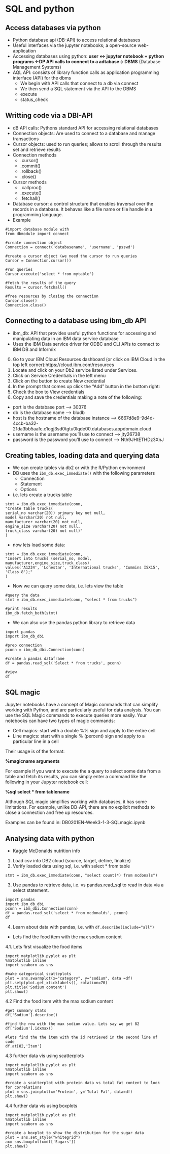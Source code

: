 # SQL and python

## Access databases via python

- Python database api (DB-API) to access relational databases
- Useful interfaces via the jupyter notebooks; a open-source web-application
- Accessing databases using python: **user <-> jupyter notebook + python programs <-DP API calls to connect to a adtabase-> DBMS** (Database Management Systems)
- AQL API: consists of library function calls as application programming interface (API) for the dbms
  - We begin with API calls that connect to a db via connect
  - We then send a SQL statement via the API to the DBMS
  - execute
  - status_check


## Writting code via a DBI-API

- dB API calls: Pythons standard API for accessing relational databases
- Connection objects: Are used to connect to a database and manage transactions
- Cursor objects: used to run queries; allows to scroll through the results set and retrieve results
- Connection methods
  - .cursor()
  - .commit()
  - .rollback()
  - .close()
- Cursor methods
  - .callproc()
  - .execute()
  - .fetchall()
- Database cursor:  a control structure that enables traversal over the records in a database. It behaves like a file name or file handle in a programming language.
- Example

```
#import database module with 
from dbmodule import connect

#create connection object
Connection = connect('databasename', 'username', 'psswd')

#create a cursor object (we need the cursor to run queries
Cursor = Connection.cursor())

#run queries
Cursor.execute('select * from mytable')

#fetch the results of the query
Results = cursor.fetchall()

#free resources by closing the connection
Cursor.close()
Connection.close()
```


## Connecting to a database using ibm_db API

- ibm_db: API that provides useful python functions for accessing and manipulating data in an IBM data service database
- Uses the IBM Data service driver for ODBC and CLI APIs to connect to IBM DB and Informix

0. Go to your IBM Cloud Resources dashboard (or click on IBM Cloud in the top left corner):https://cloud.ibm.com/resources
1. Locate and click on your Db2 service listed under Services.
2. Click on Service Credentials in the left menu
3. Click on the button to create New credential
4. In the prompt that comes up click the “Add” button in the bottom right:
5. Check the box to View credentials
6. Copy and save the credentials making a note of the following:

  - port is the database port --> 30376
  - db is the database name --> bludb
  - host is the hostname of the database instance --> 6667d8e9-9d4d-4ccb-ba32-21da3bb5aafc.c1ogj3sd0tgtu0lqde00.databases.appdomain.cloud
  - username is the username you'll use to connect --> jty26738
  - password is the password you'll use to connect --> Nth9JHtETHDz3XnJ


## Creating tables, loading data and querying data

- We can create tables via db2 or with the R/Python environment
- DB uses the `ibm_db.exec_immediate()` with the following parameters
  - Connection
  - Statement
  - Options
- i.e. lets create a trucks table

```
stmt = ibm.db.exec_immediate(conn,
"Create table trucks(
serial_no varchar(20)) primary key not null,
model varchar(20) not null, 
manufacturer varchar(20) not null,
engine_size varchar(20) not null,
truck_class varchar(20) not null)"
)
```
  
- now lets load some data: 

```
stmt = ibm.db.exec_immediate(conn, 
"Insert into trucks (serial_no, model, manufacturer,engine_size,truck_class)
values('A1234', 'Lonestar', 'International trucks', 'Cummins ISX15', 'Class 8');"
)
```


- Now we can query some data, i.e. lets view the table

```
#query the data
stmt = ibm_db.exec_immediate(conn, "select * from trucks")

#print results
ibm_db.fetch_both(stmt)
```

- We can also use the pandas python library to retrieve data

```
import pandas
import ibm_db_dbi

#prep connection
pconn = ibm_db_dbi.Connection(conn)

#create a pandas dataframe
df = pandas.read_sql('Select * from trucks', pconn)

#view 
df
```


## SQL magic

Jupyter notebooks have a concept of Magic commands that can simplify working with Python, and are particularly useful for data analysis. You can use the SQL Magic commands to execute queries more easily. Your notebooks can have two types of magic commands:

- Cell magics: start with a double %% sign and apply to the entire cell
- Line magics: start with a single % (percent) sign and apply to a particular line in a cell

Their usage is of the format:

**%magicname arguments**


For example if you want to execute the a query to select some data from a table and fetch its results, you can simply enter a command like the following in your Jupyter notebook cell:

**%sql select * from tablename**

Although SQL magic simplifies working with databases, it has some limitations. For example, unlike DB-API, there are no explicit methods to close a connection and free up resources.

Examples can be found in: DB0201EN-Week3-1-3-SQLmagic.ipynb



## Analysing data with python

- Kaggle McDonalds nutrition info

1. Load csv into DB2 cloud (source, target, define, finalize)
2. Verify loaded data using sql, i.e. with select * from table

```
stmt = ibm_db.exec_immediate(conn, "select count(*) from mcdonals")
```

3. Use pandas to retrieve data, i.e. vs pandas.read_sql to read in data via a select statement.

```
import pandas 
import ibm_db_dbi
pconn = ibm_dbi.Connection(conn)
df = pandas.read_sql('select * from mcdonalds', pconn)
df
```

4. Learn about data with pandas, i.e. with `df.describe(include="all")`

- Lets find the food item with the max sodium content

4.1. Lets first visualize the food items

```
import matplotlib.pyplot as plt
%matplotlib inline
import seaborn as sns

#make categorical scatteplots
plot = sns.swarmplot(x="category", y="sodium", data =df)
plt.setp(plot.get_xticklabels(), rotation=70)
plt.title('Sodium content')
plt.show()
```

4.2 Find the food item with the max sodium content

```
#get summary stats
df['Sodium'].describe()

#find the row with the max sodium value. Lets say we get 82
df['Sodium'].idxmax()

#lets find the the item with the id retrieved in the second line of code
df.at[82,'Item']
```

4.3 further data vis using scatterplots

```
import matplotlib.pyplot as plt
%matplotlib inline
import seaborn as sns

#create a scatterplot with protein data vs total fat content to look for correlations
plot = sns.joinplot(x='Protein', y='Total Fat', data=df)
plt.show()
```


4.4 further data vis using boxplots

```
import matplotlib.pyplot as plt
%matplotlib inline
import seaborn as sns

#create a boxplot to show the distribution for the sugar data
plot = sns.set_style("whitegrid")
ax= sns.boxplot(x=df['Sugars'])
plt.show()
```













